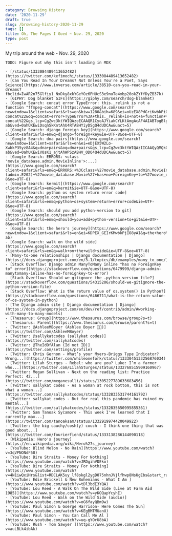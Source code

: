```yaml
---
category: Browsing History
date: '2020-11-29'
draft: true
slug: /browsing-history-2020-11-29
tags: []
title: Oh, The Pages I Goed ~ Nov. 29, 2020
type: post
---
```



My trip around the web - Nov. 29, 2020

```
TODO: Figure out why this isn't loading in MDX

- [/status/1333084489413652482](https://twitter.com/kefimochi/status/1333084489413652482)
- [Can You Read In Your Dreams? Not Unless You're a Poet, Says Science](https://www.inverse.com/article/38510-can-you-read-in-your-dreams?fbclid=IwAR2n75Glfiy1_NxDky8xkYGeYOz6PHUcS3e9nuTe4xbp20okZYffDyZB37k)
- [GIPHY: Dog blanket GIFs](https://giphy.com/search/dog-blanket)
- [Google Search: concat error TypeError: this._relink is not a function "ffmpeg-concat"](https://www.google.com/search?newwindow=1&client=safari&rls=en&biw=1280&bih=689&ei=oUzEX8PdGriKwbkPiOW2wAI&q=concat+error+TypeError%3A+this._relink+is+not+a+function+%22ffmpeg-concat%22&oq=concat+error+TypeError%3A+this._relink+is+not+a+function+%22ffmpeg-concat%22&gs_lcp=CgZwc3ktYWIQAzoECAAQR1CyoAJYiakCYLKtAmgAcAF4AIABTogBlgGSAQEymAEAoAEBqgEHZ3dzLXdpesgBCMABAQ&sclient=psy-ab&ved=0ahUKEwiDsqnSkKntAhU4RTABHYiyDSgQ4dUDCAw&uact=5)
- [Google Search: django foreign key](https://www.google.com/search?client=safari&rls=en&q=django+foreign+key&ie=UTF-8&oe=UTF-8)
- [Google Search: dna pairs](https://www.google.com/search?newwindow=1&client=safari&rls=en&ei=eDjEX5W2Lo-XwbkP35yz8A4&q=dna+pairs&oq=dna+pairs&gs_lcp=CgZwc3ktYWIQAzIICAAQyQMQkQIyBAgAEEMyAggAMgIIADICCAAyBggAEBYQHjIGCAAQFhAeMgYIABAWEB4yBggAEBYQHjIGCAAQFhAeOgQIABBHOgUIABCxAzoICAAQsQMQgwE6BwgAELEDEEM6BQgAEJECOggIABCxAxCRAjoICC4QxwEQrwE6BwgAEMkDEENQ4RdYyT1gvT5oBXACeACAAcABiAHUBpIBAzguMZgBAKABAaoBB2d3cy13aXrIAQjAAQE&sclient=psy-ab&ved=0ahUKEwiV0sK1_ajtAhWPSzABHV_ODO4Q4dUDCAw&uact=5)
- [Google Search: ERRORS: <class 'movie_database.admin.MovieInline'>:...](https://www.google.com/search?client=safari&rls=en&q=ERRORS:+%3Cclass+%27movie_database.admin.MovieInline%27%3E:+(admin.E202)+%27movie_database.Movie%27+has+no+ForeignKey+to+%27movie_database.Actor%27.&ie=UTF-8&oe=UTF-8)
- [Google Search: kermit](https://www.google.com/search?client=safari&rls=en&q=kermit&ie=UTF-8&oe=UTF-8)
- [Google Search: python os system return error code](https://www.google.com/search?client=safari&rls=en&q=python+os+system+return+error+code&ie=UTF-8&oe=UTF-8)
- [Google Search: should you add python-version to git](https://www.google.com/search?client=safari&rls=en&q=should+you+add+python-version+to+git&ie=UTF-8&oe=UTF-8)
- [Google Search: the hero's journey](https://www.google.com/search?newwindow=1&client=safari&rls=en&ei=KDPEX_GEIrKMwbkPjIO8yAI&q=the+hero%27s+journey&oq=the+heros+journe&gs_lcp=CgZwc3ktYWIQAxgAMgoIABCxAxDJAxAKMgQIABAKMgQIABAKMgQILhAKMgQIABAKMgQIABAKMgQIABAKMgQIABAKMgQIABAKMgQIABAKOgQIABBHUMYSWMYSYLAlaABwAXgAgAFoiAFokgEDMC4xmAEAoAEBqgEHZ3dzLXdpesgBCMABAQ&sclient=psy-ab)
- [Google Search: walk on the wild side](https://www.google.com/search?client=safari&rls=en&q=walk+on+the+wild+side&ie=UTF-8&oe=UTF-8)
- [Many-to-one relationships | Django documentation | Django](https://docs.djangoproject.com/en/3.1/topics/db/examples/many_to_one/)
- [Stack Overflow: Django admin ManyToMany inline "has no ForeignKey to" error](https://stackoverflow.com/questions/6479999/django-admin-manytomany-inline-has-no-foreignkey-to-error)
- [Stack Overflow: Should we gitignore the .python-version file?](https://stackoverflow.com/questions/54315206/should-we-gitignore-the-python-version-file)
- [Stack Overflow: What is the return value of os.system() in Python?](https://stackoverflow.com/questions/6466711/what-is-the-return-value-of-os-system-in-python)
- [The Django admin site | Django documentation | Django](https://docs.djangoproject.com/en/dev/ref/contrib/admin/#working-with-many-to-many-models)
- [Thesaurus: Group](https://www.thesaurus.com/browse/group?s=t)
- [Thesaurus: Parent](https://www.thesaurus.com/browse/parent?s=t)
- [Twitter: @AshleeMBoyer (Ashlee Boyer 🦻🏻)](https://twitter.com/AshleeMBoyer)
- [Twitter: @sallykatcodes (sallykat codes)](https://twitter.com/sallykatcodes)
- [Twitter: @TheIdOfAlan (Id not ID)](https://twitter.com/settings/profile)
- [Twitter: Chris Gernon - What’s your Myers-Briggs Type Indicator? Wrong...](https://twitter.com/whileonefork/status/1333045133256876034)
- [Twitter: Lilah Sturges - Rebel: who are you? Luke: I’m a farmer who...](https://twitter.com/LilahSturges/status/1332768515909160967)
- [Twitter: Megan Sullivan - Next on the reading list: Practice Perfect: 42...](https://twitter.com/meganesulli/status/1305227789633683456)
- [Twitter: sallykat codes - As a woman at rock bottom, this is not what a woman...](https://twitter.com/sallykatcodes/status/1332833531744161792)
- [Twitter: sallykat codes - But for real this pandemic has ruined my mental...](https://twitter.com/sallykatcodes/status/1332835650995855361)
- [Twitter: Sam Tanoak Sycamore - This week I've learned that I currently max...](https://twitter.com/tanoaksam/status/1332919974420049922)
- [Twitter: the big cauchy/cosh(y) couch - I think one thing that was good about...](https://twitter.com/fourierfiend/status/1333138286144090118)
- [Wikipedia: Hero's journey](https://en.wikipedia.org/wiki/Hero%27s_journey)
- [YouTube: Blind Melon - No Rain](https://www.youtube.com/watch?v=3qVPNONdF58)
- [YouTube: Dire Straits - Money For Nothing](https://www.youtube.com/watch?v=JRDgihVDEko)
- [YouTube: Dire Straits - Money For Nothing](https://www.youtube.com/watch?v=4N1iwQxiHrs&list=RDCLAK5uy_lf8okgl2ygD075nhnJVjlfhwp8NsUgEbs&start_radio=1)
- [YouTube: Edie Brickell & New Bohemians - What I Am ](https://www.youtube.com/watch?v=tDl3bdE3YQA)
- [YouTube: Lou Reed - A Walk On The Wild Side (Live at Farm Aid 1985)](https://www.youtube.com/watch?v=yKOQapYcyhE)
- [YouTube: Lou Reed - Walk on the Wild Side (audio)](https://www.youtube.com/watch?v=oG6fayQBm9w)
- [YouTube: Paul Simon & Goerge Harrison- Here Comes The Sun](https://www.youtube.com/watch?v=KEgBMTMUanU)
- [YouTube: Paul Simon - You Can Call Me Al ](https://www.youtube.com/watch?v=uq-gYOrU8bA)
- [YouTube: Rush - Tom Sawyer ](https://www.youtube.com/watch?v=auLBLk4ibAk)
```